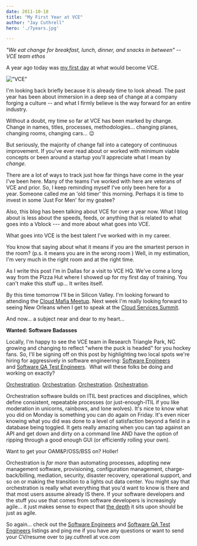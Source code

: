 ```yaml
---
date: 2011-10-18
title: "My First Year at VCE"
author: "Jay Cuthrell"
hero: './7years.jpg'

---
```


_"We eat change for breakfast, lunch, dinner, and snacks in between" -- VCE team ethos_

A year ago today was [my first day](/private-clouds-ahead/) at what would become VCE.

!["VCE"](./vce.png)

I'm looking back briefly because it is already time to look ahead. The past year has been about immersion in a deep sea of change at a company forging a culture -- and what I firmly believe is the way forward for an entire industry.

Without a doubt, my time so far at VCE has been marked by change. Change in names, titles, processes, methodologies... changing planes, changing rooms, changing cars... :wink:

But seriously, the majority of change fall into a category of continuous improvement. If you've ever read about or worked with minimum viable concepts or been around a startup you'll appreciate what I mean by _change_.

There are a lot of ways to track just how far things have come in the year I've been here. Many of the teams I've worked with here are veterans of VCE and prior. So, I keep reminding myself I've only been here for a year. Someone called me an 'old timer' this morning. Perhaps it is time to invest in some 'Just For Men' for my goatee?

Also, this blog has been talking about VCE for over a year now. What I blog about is less about the speeds, feeds, or anything that is related to what goes into a Vblock --- and more about what goes into VCE.

What goes into VCE is the best talent I've worked with in my career.

You know that saying about what it means if you are the smartest person in the room? (p.s. it means you are in the wrong room ) Well, in my estimation, I'm very much in the right room and at the right time.

As I write this post I'm in Dallas for a visit to VCE HQ. We've come a long way from the Pizza Hut where I showed up for my first day of training. You can't make this stuff up... It writes itself.

By this time tomorrow I'll be in Silicon Valley. I'm looking forward to attending the [Cloud Mafia Meetup](http://plancast.com/p/7679/cloud-mafia-meetup). Next week I'm really looking forward to seeing New Orleans when I get to speak at the [Cloud Services Summit](http://cloudsummit2011.com/).

And now... a subject near and dear to my heart...

**Wanted: Software Badasses**

Locally, I'm happy to see the VCE team in Research Triangle Park, NC growing and changing to reflect "where the puck is headed" for you hockey fans. So, I'll be signing off on this post by highlighting two local spots we're hiring for aggressively in software engineering: [Software Engineers](http://www.linkedin.com/jobs?viewJob=&jobId=1470398) and [Software QA Test Engineers](http://www.linkedin.com/jobs?viewJob=&jobId=2055889).  What will these folks be doing and working on exactly?

[Orchestration](http://chucksblog.emc.com/chucks_blog/2011/10/doing-more-with-less-vce-vblocks-and-uim-.html). [Orchestration](http://virtualgeek.typepad.com/virtual_geek/2011/10/chads-world-episode-9-is-live-heritage-auctions-vmaxe-isilon-lightning-and-more.html). [Orchestration](http://blogs.cisco.com/datacenter/vblock-accelerating-the-journey-to-private-cloud/). [Orchestration](http://virtualgeek.typepad.com/virtual_geek/2011/10/emc-unified-infrastructure-manager-uim-v30hello-world.html).

Orchestration software builds on ITIL best practices and disciplines, which define consistent, repeatable processes (or just-enough-ITIL if you like moderation in unicorns, rainbows, and lone wolves). It's nice to know what you did on Monday is something you can do again on Friday. It's even nicer knowing what you did was done to a level of satisfaction beyond a field in a database being toggled. It gets really amazing when you can tap against an API and get down and dirty on a command line AND have the option of ripping through a good enough GUI (or efficiently rolling your own).

Want to get your OAM&P/OSS/BSS on? Holler!

Orchestration is _far more_ than automating processes, adopting new management software, provisioning, configuration management, charge-back/billing, mediation, security, disaster recovery, operational support, and so on or making the transition to a lights out data center. You might say that orchestration is really what everything that you'd want to know is there and that most users assume already IS there. If your software developers and the stuff you use that comes from software developers is increasingly agile... it just makes sense to expect that [the depth](https://plus.google.com/112218872649456413744/posts/dfydM2Cnepe) it sits upon should be just as agile.

So again... check out the [Software Engineers](http://www.linkedin.com/jobs?viewJob=&jobId=1470398) and [Software QA Test Engineers](http://www.linkedin.com/jobs?viewJob=&jobId=2055889) listings and ping me if you have any questions or want to send your CV/resume over to jay.cuthrell at vce.com
